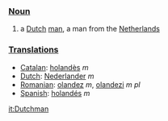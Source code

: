 ===[[Noun]]===

#a [[Dutch]] [[man]], a man from the [[Netherlands]]

===[[Translations]]===
*[[Catalan]]: [[holandès]] ''m''
*[[Dutch]]:  [[Nederlander]] ''m''
*[[Romanian]]: [[olandez]] ''m'', [[olandezi]] ''m pl''
*[[Spanish]]: [[holandés]] ''m''

[[it:Dutchman]]